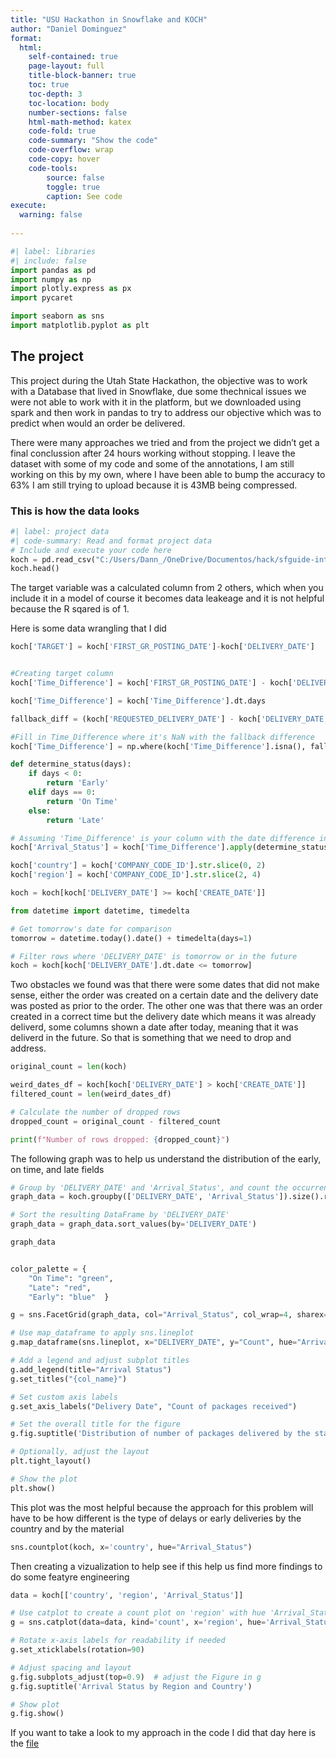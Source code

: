 ```yaml
---
title: "USU Hackathon in Snowflake and KOCH"
author: "Daniel Dominguez"
format:
  html:
    self-contained: true
    page-layout: full
    title-block-banner: true
    toc: true
    toc-depth: 3
    toc-location: body
    number-sections: false
    html-math-method: katex
    code-fold: true
    code-summary: "Show the code"
    code-overflow: wrap
    code-copy: hover
    code-tools:
        source: false
        toggle: true
        caption: See code
execute: 
  warning: false
    
---
```


```python
#| label: libraries
#| include: false
import pandas as pd
import numpy as np
import plotly.express as px
import pycaret

import seaborn as sns
import matplotlib.pyplot as plt
```


## The project
This project during the Utah State Hackathon, the objective was to work with a Database that lived in Snowflake, due some thechnical issues we were not able to work with it in the platform, but we downloaded using spark and then work in pandas to try to address our objective which was to predict when would an order be delivered. 

There were many approaches we tried and from the project we didn't get a final conclussion after 24 hours working without stopping. I leave the dataset with some of my code and some of the annotations, I am still working on this by my own, where I have been able to bump the accuracy to 63% I am still trying to upload because it is 43MB being compressed.


### This is how the data looks

```python
#| label: project data
#| code-summary: Read and format project data
# Include and execute your code here
koch = pd.read_csv("C:/Users/Dann_/OneDrive/Documentos/hack/sfguide-intro-to-machine-learning-with-snowpark-ml-for-python/koch.csv")
koch.head()
```

The target variable was a calculated column from 2 others, which when you include it in a model of course it becomes data leakeage and it is not helpful because the R sqared is of 1.

Here is some data wrangling that I did

```python
koch['TARGET'] = koch['FIRST_GR_POSTING_DATE']-koch['DELIVERY_DATE']


#Creating target column
koch['Time_Difference'] = koch['FIRST_GR_POSTING_DATE'] - koch['DELIVERY_DATE']

koch['Time_Difference'] = koch['Time_Difference'].dt.days

fallback_diff = (koch['REQUESTED_DELIVERY_DATE'] - koch['DELIVERY_DATE']).dt.days

#Fill in Time_Difference where it's NaN with the fallback difference
koch['Time_Difference'] = np.where(koch['Time_Difference'].isna(), fallback_diff, koch['Time_Difference'])

def determine_status(days):
    if days < 0:
        return 'Early'
    elif days == 0:
        return 'On Time'
    else:
        return 'Late'

# Assuming 'Time_Difference' is your column with the date difference in days
koch['Arrival_Status'] = koch['Time_Difference'].apply(determine_status)

koch['country'] = koch['COMPANY_CODE_ID'].str.slice(0, 2)
koch['region'] = koch['COMPANY_CODE_ID'].str.slice(2, 4)

koch = koch[koch['DELIVERY_DATE'] >= koch['CREATE_DATE']]

from datetime import datetime, timedelta

# Get tomorrow's date for comparison
tomorrow = datetime.today().date() + timedelta(days=1)

# Filter rows where 'DELIVERY_DATE' is tomorrow or in the future
koch = koch[koch['DELIVERY_DATE'].dt.date <= tomorrow]


```

Two obstacles we found was that there were some dates that did not make sense, either the order was created on a certain date and the delivery date was posted as prior to the order. The other one was that there was an order created in a correct time but the delivery date which means it was already deliverd, some columns shown a date after today, meaning that it was deliverd in the future. So that is something that we need to drop and address.

```python

original_count = len(koch)

weird_dates_df = koch[koch['DELIVERY_DATE'] > koch['CREATE_DATE']]
filtered_count = len(weird_dates_df)

# Calculate the number of dropped rows
dropped_count = original_count - filtered_count

print(f"Number of rows dropped: {dropped_count}")
```

The following graph was to help us understand the distribution of the early, on time, and late fields

```python
# Group by 'DELIVERY_DATE' and 'Arrival_Status', and count the occurrences
graph_data = koch.groupby(['DELIVERY_DATE', 'Arrival_Status']).size().reset_index(name='Count')

# Sort the resulting DataFrame by 'DELIVERY_DATE'
graph_data = graph_data.sort_values(by='DELIVERY_DATE')

graph_data


color_palette = {
    "On Time": "green", 
    "Late": "red",
    "Early": "blue"  }

g = sns.FacetGrid(graph_data, col="Arrival_Status", col_wrap=4, sharex=False, sharey=False)

# Use map_dataframe to apply sns.lineplot
g.map_dataframe(sns.lineplot, x="DELIVERY_DATE", y="Count", hue="Arrival_Status", palette=color_palette, alpha =.7)

# Add a legend and adjust subplot titles
g.add_legend(title="Arrival Status")
g.set_titles("{col_name}")

# Set custom axis labels
g.set_axis_labels("Delivery Date", "Count of packages received")

# Set the overall title for the figure
g.fig.suptitle('Distribution of number of packages delivered by the status', fontsize=16)

# Optionally, adjust the layout
plt.tight_layout()

# Show the plot
plt.show()

```

This plot was the most helpful because the approach for this problem will have to be how different is the type of delays or early deliveries by the country and by the material

```python

sns.countplot(koch, x='country', hue="Arrival_Status")
```

Then creating a vizualization to help see if this help us find more findings to do some featyre engineering

```python

data = koch[['country', 'region', 'Arrival_Status']]

# Use catplot to create a count plot on 'region' with hue 'Arrival_Status', facetted by 'country'
g = sns.catplot(data=data, kind='count', x='region', hue='Arrival_Status', col='country', col_wrap=4, height=4, aspect=1, sharex=False, sharey=False)

# Rotate x-axis labels for readability if needed
g.set_xticklabels(rotation=90)

# Adjust spacing and layout
g.fig.subplots_adjust(top=0.9)  # adjust the Figure in g
g.fig.suptitle('Arrival Status by Region and Country')

# Show plot
g.fig.show()


```


If you want to take a look to my approach in the code I did that day here is the [file](/1_snowpark_ml_data_ingest.jpynb)
